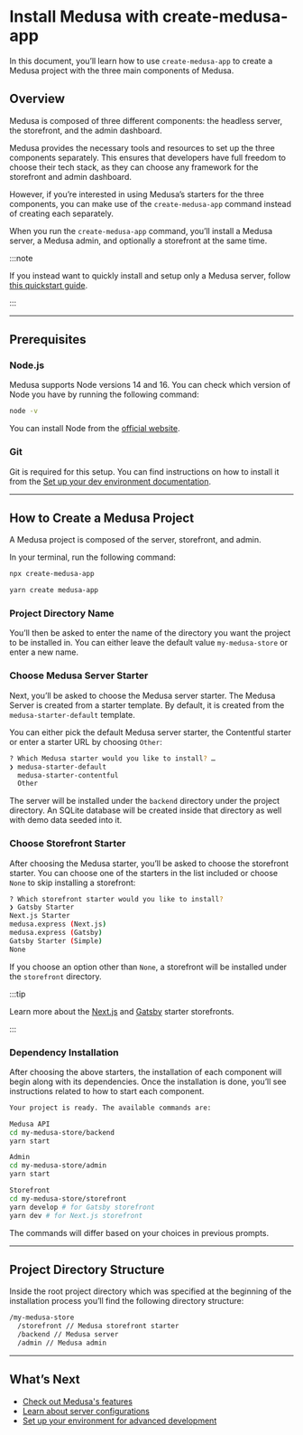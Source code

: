 
# Install Medusa with create-medusa-app

In this document, you’ll learn how to use `create-medusa-app` to create a Medusa project with the three main components of Medusa.

## Overview

Medusa is composed of three different components: the headless server, the storefront, and the admin dashboard.

Medusa provides the necessary tools and resources to set up the three components separately. This ensures that developers have full freedom to choose their tech stack, as they can choose any framework for the storefront and admin dashboard.

However, if you’re interested in using Medusa’s starters for the three components, you can make use of the `create-medusa-app` command instead of creating each separately.

When you run the `create-medusa-app` command, you’ll install a Medusa server, a Medusa admin, and optionally a storefront at the same time.

:::note

If you instead want to quickly install and setup only a Medusa server, follow [this quickstart guide](../quickstart/quick-start.mdx).

:::

---

## Prerequisites

### Node.js

Medusa supports Node versions 14 and 16. You can check which version of Node you have by running the following command:

```bash noReport
node -v
```

You can install Node from the [official website](https://nodejs.org/en/).

### Git

Git is required for this setup. You can find instructions on how to install it from the [Set up your dev environment documentation](../tutorial/0-set-up-your-development-environment.mdx#git).

---

## How to Create a Medusa Project

A Medusa project is composed of the server, storefront, and admin.

In your terminal, run the following command:

<Tabs groupId="npxyarn" wrapperClassName='code-tabs'>
  <TabItem value="npx" label="NPX" default>

  ```bash
  npx create-medusa-app
  ```

  </TabItem>
  <TabItem value="yarn" label="Yarn">

  ```bash
  yarn create medusa-app
  ```

  </TabItem>
</Tabs>

### Project Directory Name

You’ll then be asked to enter the name of the directory you want the project to be installed in. You can either leave the default value `my-medusa-store` or enter a new name.

### Choose Medusa Server Starter

Next, you’ll be asked to choose the Medusa server starter. The Medusa Server is created from a starter template. By default, it is created from the `medusa-starter-default` template.

You can either pick the default Medusa server starter, the Contentful starter or enter a starter URL by choosing `Other`:

```bash noReport
? Which Medusa starter would you like to install? …
❯ medusa-starter-default
  medusa-starter-contentful
  Other
```

The server will be installed under the `backend` directory under the project directory. An SQLite database will be created inside that directory as well with demo data seeded into it.

### Choose Storefront Starter

After choosing the Medusa starter, you’ll be asked to choose the storefront starter. You can choose one of the starters in the list included or choose `None` to skip installing a storefront:

```bash noReport
? Which storefront starter would you like to install?
❯ Gatsby Starter
Next.js Starter
medusa.express (Next.js)
medusa.express (Gatsby)
Gatsby Starter (Simple)
None
```

If you choose an option other than `None`, a storefront will be installed under the `storefront` directory.

:::tip

Learn more about the [Next.js](../starters/nextjs-medusa-starter.mdx) and [Gatsby](../starters/gatsby-medusa-starter.mdx) starter storefronts.

:::

### Dependency Installation

After choosing the above starters, the installation of each component will begin along with its dependencies. Once the installation is done, you’ll see instructions related to how to start each component.

```bash noReport
Your project is ready. The available commands are:

Medusa API
cd my-medusa-store/backend
yarn start

Admin
cd my-medusa-store/admin
yarn start

Storefront
cd my-medusa-store/storefront
yarn develop # for Gatsby storefront
yarn dev # for Next.js storefront
```

The commands will differ based on your choices in previous prompts.

<Feedback 
   event="survey_create-medusa-app"
   question="Did you set up Medusa successfully?"
   positiveQuestion="Is there anything that should improved?"
   negativeQuestion="Please describe the issue you faced."
/>

---

## Project Directory Structure

Inside the root project directory which was specified at the beginning of the installation process you’ll find the following directory structure:

```bash noReport
/my-medusa-store
  /storefront // Medusa storefront starter
  /backend // Medusa server
  /admin // Medusa admin
```

---

## What’s Next

- [Check out Medusa's features](../introduction.md#features)
- [Learn about server configurations](./configurations.md)
- [Set up your environment for advanced development](../tutorial/0-set-up-your-development-environment.mdx)

